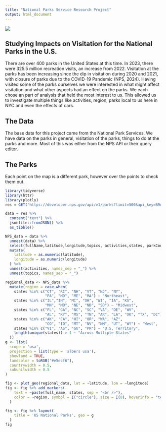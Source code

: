 ```yaml
---
title: "National Parks Service Research Project"
output: html_document
---
```



![](images/logo_NPS_0.png)


## **Studying Impacts on Visitation for the National Parks in the U.S.**

There are over 400 parks in the United States at this time. In 2023, there were 325.5 million recreation visits, an increase from 2022. Visitation at the parks has been increasing since the dip in visitation during 2020 and 2021, with closure of parks due to the COVID-19 Pandemic (NPS, 2024). Having visited some of the parks ourselves we were interested in what might affect visitation and what other aspects had an effect on the parks. We each chose an part of analysis that held the most interest to us. This allowed us to investigate multiple things like activities, region,  parks local to us here in NYC and even the effects of cars. 

## The Data

The base data for this project came from the National Park Services. We have data on the parks in general, visitation of the parks, things to do at the parks and more. Most of this was either from the NPS API or their query editor. 

## The Parks

Each point on the map is a different park, however over the points to check them out.


```r
library(tidyverse)
library(httr)
library(plotly)
res = GET('https://developer.nps.gov/api/v1/parks?limit=500&api_key=B9nDpbkbrb3kSOjz6kXSxMJ3d6MSpUvt1QqYdeyn')

data = res %>% 
  content("text") %>% 
  jsonlite::fromJSON() %>% 
  as_tibble()

NPS_data = data %>% 
  unnest(data) %>% 
  select(fullName,latitude,longitude,topics, activities,states, parkCode) %>%  janitor::clean_names() %>% 
  mutate(
    latitude = as.numeric(latitude), 
    longitude = as.numeric(longitude)
  ) %>% 
  unnest(activities, names_sep = "_") %>% 
  unnest(topics, names_sep = "_")
```

```r
regional_data <- NPS_data %>% 
  mutate(region = case_when(
    states %in% c("CT", "RI", "NH", "VT", "NJ", "NY", 
                  "PA", "MD", "ME", "MA") ~ "Northeast", 
    states %in% c("IL","IN", "MI", "OH", "WI", "IA", "KS", 
                  "MN", "MO", "NE", "ND", "SD") ~ "Midwest", 
    states %in% c("FL", "GA", "NC", "SC", "VA", "DE", "WV", 
                  "AL", "KY", "MS", "TN", "AR", "LA", "OK", "TX", "DC") ~ "South", 
    states %in% c("AK", "CA", "HI", "OR", "WA", "AZ", 
                  "CO", "ID", "MT", "NV", "NM", "UT", "WY") ~ "West",
    states %in% c("VI", "AS", "GU", "PR") ~ "U.S. Territory", 
    length(unique(states)) > 1 ~ "Across Multiple States"
  )) 
g <- list(
  scope = 'usa',
  projection = list(type = 'albers usa'),
  showland = TRUE,
  landcolor = toRGB("#e5ecf6"),
  countrywidth = 0.5,
  subunitwidth = 0.5
)

fig <- plot_geo(regional_data, lat = ~latitude, lon = ~longitude)
fig <- fig %>% add_markers(
    text = ~paste(full_name, states, sep = "<br />"),
    color = ~region, symbol = I("circle"), size = I(8), hoverinfo = "text"
  )

fig <- fig %>% layout(
    title = 'US National Parks', geo = g
  )
fig
```

